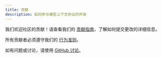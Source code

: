 ```yaml
---
title: 贡献
description: 如何参与模型上下文协议的开发
---
```


我们欢迎社区的贡献！请查看我们的 [贡献指南](https://github.com/modelcontextprotocol/.github/blob/main/CONTRIBUTING.md)，了解如何提交更改的详细信息。

所有贡献者必须遵守我们的 [行为准则](https://github.com/modelcontextprotocol/.github/blob/main/CODE_OF_CONDUCT.md)。

如有问题或讨论，请使用 [GitHub 讨论](https://github.com/orgs/modelcontextprotocol/discussions)。